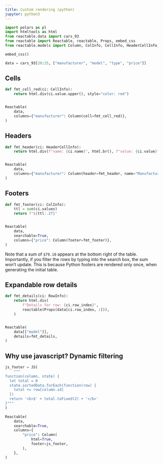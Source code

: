 ```yaml
---
title: Custom rendering (python)
jupyter: python3
---
```


```python
import polars as pl
import htmltools as html
from reactable.data import cars_93
from reactable import Reactable, reactable, Props, embed_css
from reactable.models import Column, ColInfo, CellInfo, HeaderCellInfo, RowInfo, JS

embed_css()

data = cars_93[20:25, ["manufacturer", "model", "type", "price"]]
```

## Cells

```python
def fmt_cell_red(ci: CellInfo):
    return html.div(ci.value.upper(), style="color: red")


Reactable(
    data,
    columns={"manufacturer": Column(cell=fmt_cell_red)},
)
```

## Headers

```python
def fmt_header(ci: HeaderCellInfo):
    return html.div(f"name: {ci.name}", html.br(), f"value: {ci.value}")


Reactable(
    data,
    columns={"manufacturer": Column(header=fmt_header, name="Manufacturer")},
)
```

## Footers

```python
def fmt_footer(ci: ColInfo):
    ttl = sum(ci.values)
    return f"${ttl:.2f}"


Reactable(
    data,
    searchable=True,
    columns={"price": Column(footer=fmt_footer)},
)
```

Note that a sum of `$79.10` appears at the bottom right of the table. Importantly, if you filter the rows by typing into the search box, the sum won't update. This is because Python footers are rendered only once, when generating the initial table.

## Expandable row details

```python
def fmt_details(ci: RowInfo):
    return html.div(
        f"Details for row: {ci.row_index}",
        reactable(Props(data[ci.row_index, :])),
    )


Reactable(
    data[["model"]],
    details=fmt_details,
)
```

## Why use javascript? Dynamic filtering


```python
js_footer = JS(
    """
function(column, state) {
  let total = 0
  state.sortedData.forEach(function(row) {
    total += row[column.id]
  })
  return '<b>$' + total.toFixed(2) + '</b>'
}"""
)

Reactable(
    data,
    searchable=True,
    columns={
        "price": Column(
            html=True,
            footer=js_footer,
        ),
    },
)
```
